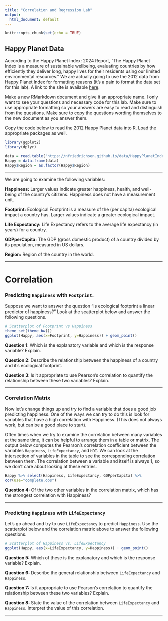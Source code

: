 ---
title: "Correlation and Regression Lab"
output:
  html_document: default
---

```{r setup, include=FALSE}
knitr::opts_chunk$set(echo = TRUE)
```

## Happy Planet Data

According to the Happy Planet Index: 2024 Report, “The Happy Planet Index is a measure of sustainable wellbeing, evaluating countries by how efficiently they deliver long, happy lives for their residents using our limited environmental resources.” We are actually going to use the 2012 data from Happy Planet Index for formatting reasons (it's a pain to format the data set for this lab). A link to the site is available [here](https://happyplanetindex.org/).

Make a new RMarkdown document and give it an appropriate name. I only want to see your questions and necessary code for this lab. Make sure to use appropriate formatting so your answers are easy to read and distinguish from the questions. Make sure to copy the questions wording themselves to the new document as you answer them.

Copy the code below to read the 2012 Happy Planet data into R. Load the appropriate packages as well.

```{r, warning=FALSE, message=FALSE}
library(ggplot2)
library(dplyr)

data = read.table("https://nfriedrichsen.github.io/data/HappyPlanetIndex.txt", header=T, sep=",")
Happy = data.frame(data)
Happy$Region = as.factor(Happy$Region)
```

---

We are going to examine the following variables:

**Happiness:** Larger values indicate greater happiness, health, and well-being of the country’s citizens. Happiness does not have a measurement unit.

**Footprint:** Ecological Footprint is a measure of the (per capita) ecological impact a country has. Larger values indicate a greater ecological impact.

**Life Expectancy:** Life Expectancy refers to the average life expectancy (in years) for a country.

**GDPperCapita:** The GDP (gross domestic product) of a country divided by its population, measured in US dollars.

**Region:** Region of the country in the world.

---

# Correlation

### Predicting `Happiness` with `Footprint`. 

Suppose we want to answer the question "Is ecological footprint a linear predictor of happiness?" Look at the scatterplot below and answer the following questions.

```{r, warning=F}
# Scatterplot of Footprint vs Happiness
theme_set(theme_bw())
ggplot(Happy, aes(x=Footprint, y=Happiness)) + geom_point()
```

**Question 1**: Which is the explanatory variable and which is the response variable? Explain.

**Question 2**: Describe the relationship between the happiness of a country and it's ecological footprint.

**Question 3**: Is it appropriate to use Pearson's correlation to quantify the relationship between these two variables? Explain.

---

### Correlation Matrix

Now let's change things up and try to find a variable that does a good job predicting happiness. One of the ways we can try to do this is look for variables that have a high correlation with Happiness. (This does not always work, but can be a good place to start). 

Often times when we try to examine the correlation between many variables at the same time, it can be helpful to arrange them in a table or matrix. The output below computes the Pearson's correlation coefficient between the variables `Happiness`, `LifeExpectancy`, and `HDI`. We can look at the intersection of variables in the table to see the corresponding correlation between them. The correlation between a variable and itself is always 1, so we don't care about looking at these entries.

```{r}
Happy %>% select(Happiness, LifeExpectancy, GDPperCapita) %>%
cor(use="complete.obs")
```

**Question 4:** Of the two other variables in the correlation matrix, which has the strongest correlation with Happiness?

---

### Predicting `Happiness` with `LifeExpectancy`

Let's go ahead and try to use `LifeExpectancy` to predict `Happiness`. Use the scatterplot below and the correlation matrix above to answer the following questions.

```{r}
# Scatterplot of Happiness vs. LifeExpectancy
ggplot(Happy, aes(x=LifeExpectancy, y=Happiness)) + geom_point()
```

**Question 5:** Which of these is the explanatory and which is the response variable? Explain.

**Question 6:** Describe the general relationship between `LifeExpectancy` and `Happiness`. 

**Question 7:** Is it appropriate to use Pearson's correlation to quantify the relationship between these two variables? Explain.

**Question 8:** State the value of the correlation between `LifeExpectancy` and `Happiness`. Interpret the value of this correlation.

---

<!-- # Linear Regression -->

<!-- Next, we are going to fit the linear regression line to the `Happiness` and `LifeExpectancy` scatterplot we just saw a second ago. To do this, we are going to use the `lm()` function in R. It stands for Linear Model. The syntax that the function uses is variable1 \~ variable2 which means "predict variable1 using variable 2", and then we also need to tell R which data set these variables are coming from. Take a second to read the code that makes the linear regression line below, then use the output to answer the following questions. -->

<!-- ```{r, message=F} -->
<!-- # Linear regression for HDI vs Happiness. -->
<!-- fit = lm(data=Happy, Happiness~LifeExpectancy) -->
<!-- fit -->

<!-- # Plot regression on scatterplot -->
<!-- ggplot(Happy, aes(x=LifeExpectancy, y=Happiness)) + geom_point() + -->
<!--   geom_smooth(method='lm', se=F) +  -->
<!--   geom_label(x=55, y=8, label = paste("Predicted Happiness = -1.104 + 0.104*LifeExpectancy")) -->
<!-- ``` -->

<!-- **Question 9:** State the regression equation using the variable names. -->

<!-- **Question 10:** What is the value of the slope? Interpret the value of the slope in context. -->

<!-- **Question 11:** What is the value of the intercept? Would it be appropriate to interpret the y-intercept? If yes, interpret the value of the y-intercept. If not, explain why. -->

<!-- **Question 12:** What is the predicted happiness for a country that has a life expectancy of 77.9 years? Show your calculation. -->

<!-- **Question 13:** What is the value of the residual for the United States? Interpret the value of the residual. The value of the US's `LifeExpectancy` and `Happiness` variables are: -->

<!-- ```{r} -->
<!-- Happy %>% filter(Country == "United States of America") %>% select(LifeExpectancy, Happiness) -->
<!-- ``` -->

<!-- **Question 14:** What is the value of the coefficient of determination (R^2) between the happiness of a country and its life expectancy? Interpret the value of R^2 (do not use correlation interpretation). -->

<!-- --- -->

<!-- # Linear Regression (Categorical Predictor) -->

<!-- We are going to use linear regression using a categorical predictor now. We will use a separate dataset for this, since the number of categories in the Happy Planet data set is too large to practice these ideas. Instead we will use the `Iris` dataset that we previously used for Homework 1. This dataset comes with the `ggplot2` package. The following code shows the first few rows of the dataset. -->

<!-- ```{r} -->
<!-- head(iris) -->
<!-- ``` -->

<!-- ### Predicting petal length with species -->

<!-- We are going to use the `Species` variable to help us predict values of `Petal.Length` for the iris flowers. Use the following linear regression results and corresponding graph to answer the following questions. -->

<!-- ```{r, warning=F, message=F} -->
<!-- ggplot(data=iris, aes(x=Species, y=Petal.Length)) + geom_jitter(width=.2) + geom_smooth(method="lm") + geom_segment(aes(x = 0.7, xend = 1.3, y = 1.462, yend=1.462),  -->
<!--                color = 'tomato', linewidth = 1) + -->
<!--   geom_segment(aes(x = 1.7, xend = 2.3, y = 4.26, yend=4.26),  -->
<!--                color = 'tomato', linewidth = 1) + -->
<!--   geom_segment(aes(x = 2.7, xend = 3.3, y = 5.552, yend=5.552),  -->
<!--                color = 'tomato', linewidth = 1) -->

<!-- lm(Petal.Length ~ Species, data=iris) -->
<!-- ``` -->

<!-- **Question 15**: What are the categories of `Species`? How many indicator variables could we make with this variable? -->

<!-- **Question 16**: What is reference variable in the linear regression output? -->

<!-- **Question 17**: Write the equation for the line in two different ways (see slide 10/18 from Cat. Predictor notes). -->

<!-- **Question 18**: What is the predicted petal length for a Setosa flower? -->

<!-- **Question 19**: What is the predicted petal length for a Versicolor flower? -->

<!-- **Question 20**: What is the predicted petal length for a Virginica flower? -->

<!-- ### Bonus (boxplots) -->

<!-- We have already seen something very similar to the `jitter plot` with group means above. It was the side-by-side boxplots in the Tables lab! In the side-by-side boxplots usually we care about comparing medians. When we use linear regression we are comparing the means of the groups instead. -->

<!-- ```{r} -->
<!-- ggplot(data=iris, aes(x = Species, y = Petal.Length)) + geom_boxplot() -->
<!-- ``` -->



